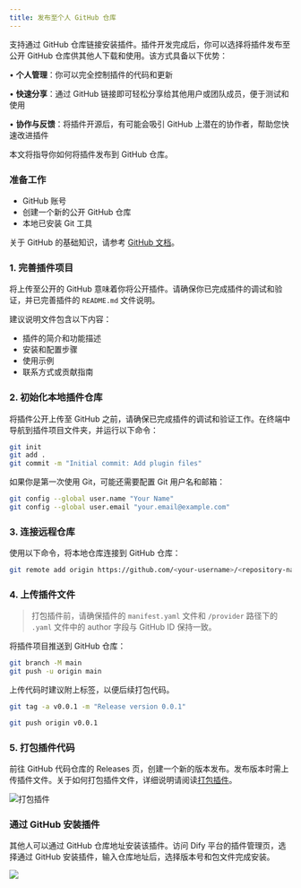 ```yaml
---
title: 发布至个人 GitHub 仓库
---
```



支持通过 GitHub 仓库链接安装插件。插件开发完成后，你可以选择将插件发布至公开 GitHub 仓库供其他人下载和使用。该方式具备以下优势：

• **个人管理**：你可以完全控制插件的代码和更新

• **快速分享**：通过 GitHub 链接即可轻松分享给其他用户或团队成员，便于测试和使用

• **协作与反馈**：将插件开源后，有可能会吸引 GitHub 上潜在的协作者，帮助您快速改进插件

本文将指导你如何将插件发布到 GitHub 仓库。

### 准备工作

* GitHub 账号
* 创建一个新的公开 GitHub 仓库
* 本地已安装 Git 工具

关于 GitHub 的基础知识，请参考 [GitHub 文档](https://docs.github.com/en/repositories/creating-and-managing-repositories/creating-a-new-repository)。

### 1. 完善插件项目

将上传至公开的 GitHub 意味着你将公开插件。请确保你已完成插件的调试和验证，并已完善插件的 `README.md` 文件说明。

建议说明文件包含以下内容：

* 插件的简介和功能描述
* 安装和配置步骤
* 使用示例
* 联系方式或贡献指南

### 2. 初始化本地插件仓库

将插件公开上传至 GitHub 之前，请确保已完成插件的调试和验证工作。在终端中导航到插件项目文件夹，并运行以下命令：

```bash
git init
git add .
git commit -m "Initial commit: Add plugin files"
```

如果你是第一次使用 Git，可能还需要配置 Git 用户名和邮箱：

```bash
git config --global user.name "Your Name"
git config --global user.email "your.email@example.com"
```

### 3. 连接远程仓库

使用以下命令，将本地仓库连接到 GitHub 仓库：

```bash
git remote add origin https://github.com/<your-username>/<repository-name>.git
```

### 4. 上传插件文件

> 打包插件前，请确保插件的 `manifest.yaml` 文件和 `/provider` 路径下的 `.yaml` 文件中的 author 字段与 GitHub ID 保持一致。

将插件项目推送到 GitHub 仓库：

```bash
git branch -M main
git push -u origin main
```

上传代码时建议附上标签，以便后续打包代码。

```bash
git tag -a v0.0.1 -m "Release version 0.0.1"

git push origin v0.0.1
```

### 5. 打包插件代码

前往 GitHub 代码仓库的 Releases 页，创建一个新的版本发布。发布版本时需上传插件文件。关于如何打包插件文件，详细说明请阅读[打包插件](/zh-hans/plugins/publish-plugins/README)。

![打包插件](https://assets-docs.dify.ai/2024/12/5cb4696348cc6903e380287fce8f529d.png)

### 通过 GitHub 安装插件

其他人可以通过 GitHub 仓库地址安装该插件。访问 Dify 平台的插件管理页，选择通过 GitHub 安装插件，输入仓库地址后，选择版本号和包文件完成安装。

![](https://assets-docs.dify.ai/2024/12/3c2612349c67e6898a1f33a7cc320468.png)



